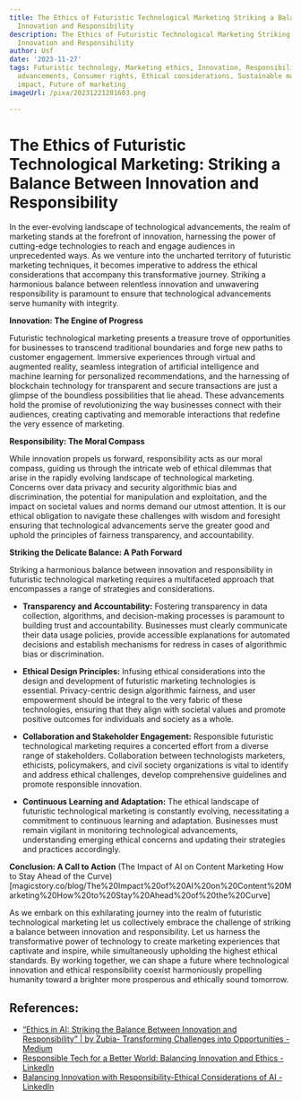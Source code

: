 ```yaml
---
title: The Ethics of Futuristic Technological Marketing Striking a Balance Between
  Innovation and Responsibility
description: The Ethics of Futuristic Technological Marketing Striking a Balance Between
  Innovation and Responsibility
author: Usf
date: '2023-11-27'
tags: Futuristic technology, Marketing ethics, Innovation, Responsibility, Technological
  advancements, Consumer rights, Ethical considerations, Sustainable marketing, Societal
  impact, Future of marketing
imageUrl: /pixa/20231221201603.png

---
```

# The Ethics of Futuristic Technological Marketing: Striking a  Balance Between Innovation and Responsibility

In the ever-evolving landscape  of technological advancements, the realm of marketing stands at the forefront of innovation, harnessing the power  of  cutting-edge  technologies to reach and engage audiences in unprecedented ways. As we venture into the uncharted territory of futuristic marketing techniques, it becomes imperative to address the ethical considerations that accompany this transformative journey. Striking a harmonious balance between relentless innovation and unwavering responsibility is paramount to  ensure that technological advancements serve humanity with integrity.

**Innovation:  The Engine of Progress**

Futuristic technological  marketing presents a treasure  trove of opportunities for businesses to transcend traditional boundaries and forge new  paths  to customer engagement. Immersive experiences through virtual and augmented reality, seamless integration of artificial intelligence and machine learning for personalized recommendations,  and the harnessing of blockchain technology for transparent and secure transactions are just a glimpse of  the boundless possibilities that lie ahead. These advancements hold the promise of revolutionizing the way businesses connect with  their audiences, creating captivating and  memorable interactions  that redefine  the very essence  of marketing.

**Responsibility: The Moral Compass**

While innovation  propels us forward, responsibility acts as our moral  compass, guiding us through the intricate  web  of ethical dilemmas that arise  in the rapidly evolving  landscape of technological marketing. Concerns over data privacy and security algorithmic bias and discrimination, the potential for manipulation and exploitation, and the impact  on societal values and norms demand our utmost attention. It is our ethical obligation to navigate these challenges with  wisdom and  foresight ensuring that technological advancements serve the  greater  good and uphold the principles of fairness transparency,  and accountability.

**Striking the Delicate Balance: A Path Forward**

Striking a harmonious balance  between innovation and responsibility in futuristic  technological marketing requires a  multifaceted approach that encompasses a range  of strategies and considerations.

- **Transparency and Accountability:** Fostering transparency in data collection, algorithms, and decision-making processes is paramount to building trust and accountability. Businesses  must clearly communicate their data  usage  policies, provide accessible  explanations  for  automated decisions and establish mechanisms for redress in cases of algorithmic bias or discrimination.

- **Ethical Design Principles:** Infusing ethical considerations into the  design and development of futuristic marketing technologies is essential. Privacy-centric design algorithmic fairness, and user empowerment should be integral to the very  fabric of these technologies, ensuring that they align with societal values and promote positive outcomes for individuals and society as a whole.

- **Collaboration and Stakeholder Engagement:** Responsible futuristic technological marketing requires a concerted effort from a diverse  range of stakeholders.  Collaboration between technologists marketers,  ethicists, policymakers, and civil society organizations is  vital to identify and address ethical challenges, develop comprehensive guidelines and promote responsible innovation.

- **Continuous Learning and Adaptation:** The ethical landscape of futuristic technological marketing is constantly evolving, necessitating a commitment to continuous learning and adaptation. Businesses must remain vigilant in monitoring technological advancements,  understanding emerging ethical concerns  and updating  their strategies and practices accordingly.

**Conclusion:  A Call  to Action**
(The Impact  of AI on Content Marketing How  to Stay  Ahead of the Curve)[magicstory.co/blog/The%20Impact%20of%20AI%20on%20Content%20Marketing%20How%20to%20Stay%20Ahead%20of%20the%20Curve]

As we embark on this exhilarating journey into the realm of futuristic technological marketing let us collectively embrace the challenge  of striking a balance between innovation and responsibility. Let us harness the  transformative power of technology to create marketing  experiences that captivate and inspire, while simultaneously upholding the highest ethical standards. By working together, we can shape a future where technological innovation and ethical responsibility coexist harmoniously propelling humanity toward a brighter more prosperous and ethically sound tomorrow.

## References:
- [“Ethics in AI: Striking the Balance Between Innovation and Responsibility” | by Zubia-  Transforming Challenges into Opportunities - Medium](https://medium.com/@zubiazulfiqar86/ethics-in-ai-striking-the-balance-between-innovation-and-responsibility-a2878c028f60)
- [Responsible Tech for a Better World: Balancing Innovation and Ethics - LinkedIn](https://www.linkedin.com/pulse/responsible-tech-better-world-balancing-innovation-ethics-yildirim)
- [Balancing Innovation with Responsibility-Ethical Considerations of AI - LinkedIn](https://www.linkedin.com/pulse/balancing-innovation-responsibility-ethical-considerations)
